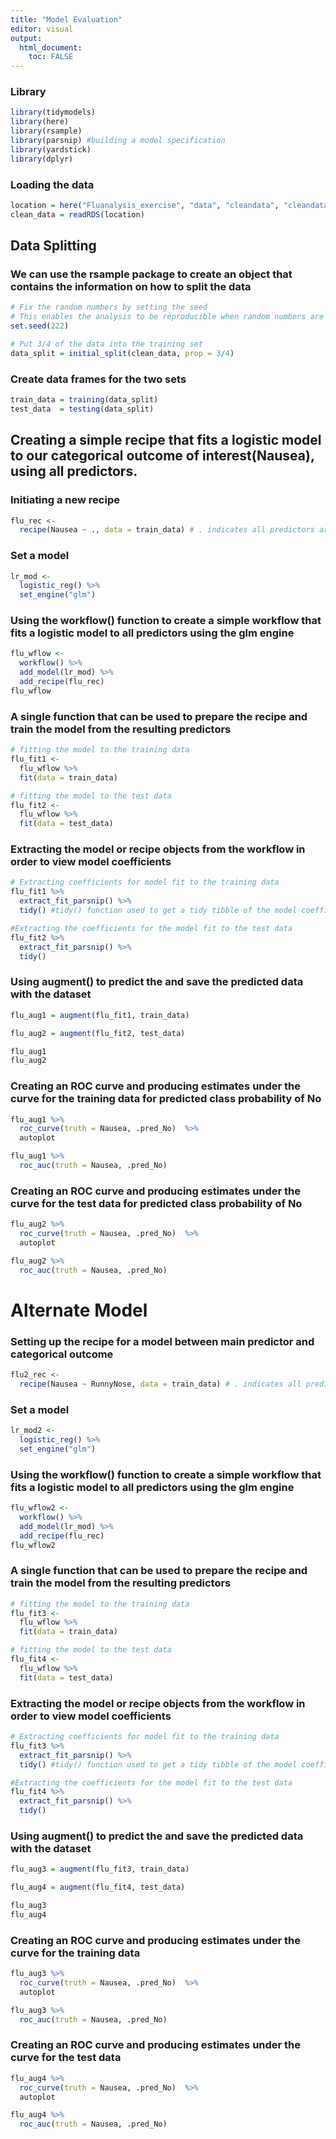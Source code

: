 ```yaml
---
title: "Model Evaluation"
editor: visual
output:
  html_document:
    toc: FALSE
---
```

### Library 
```r
library(tidymodels)
library(here)
library(rsample)
library(parsnip) #building a model specification
library(yardstick)
library(dplyr)
```

### Loading the data 
```r
location = here("Fluanalysis_exercise", "data", "cleandata", "cleandata.RDS")
clean_data = readRDS(location)
```

## Data Splitting 

### We can use the rsample package to create an object that contains the information on how to split the data
```r
# Fix the random numbers by setting the seed 
# This enables the analysis to be reproducible when random numbers are used 
set.seed(222)

# Put 3/4 of the data into the training set 
data_split = initial_split(clean_data, prop = 3/4)
```

### Create data frames for the two sets
```r
train_data = training(data_split)
test_data  = testing(data_split)
```

## Creating a simple recipe that fits a logistic model to our categorical outcome of interest(Nausea), using all predictors. 

### Initiating a new recipe 
```r
flu_rec <- 
  recipe(Nausea ~ ., data = train_data) # . indicates all predictors are present

```

### Set a model
```r
lr_mod <- 
  logistic_reg() %>% 
  set_engine("glm")
```

### Using the workflow() function to create a simple workflow that fits a logistic model to all predictors using the glm engine
```r
flu_wflow <- 
  workflow() %>% 
  add_model(lr_mod) %>% 
  add_recipe(flu_rec)
flu_wflow
```

### A single function that can be used to prepare the recipe and train the model from the resulting predictors
```r
# fitting the model to the training data
flu_fit1 <- 
  flu_wflow %>% 
  fit(data = train_data)

# fitting the model to the test data 
flu_fit2 <- 
  flu_wflow %>% 
  fit(data = test_data)

```

### Extracting the model or recipe objects from the workflow in order to view model coefficients 
```r
# Extracting coefficients for model fit to the training data
flu_fit1 %>% 
  extract_fit_parsnip() %>% 
  tidy() #tidy() function used to get a tidy tibble of the model coefficients 

#Extracting the coefficients for the model fit to the test data 
flu_fit2 %>% 
  extract_fit_parsnip() %>% 
  tidy() 
```

### Using augment() to predict the and save the predicted data with the dataset
```r
flu_aug1 = augment(flu_fit1, train_data)

flu_aug2 = augment(flu_fit2, test_data)

flu_aug1
flu_aug2
```

### Creating an ROC curve and producing estimates under the curve for the training data for predicted class probability of No
```r
flu_aug1 %>% 
  roc_curve(truth = Nausea, .pred_No)  %>% 
  autoplot

flu_aug1 %>% 
  roc_auc(truth = Nausea, .pred_No)
```

### Creating an ROC curve and producing estimates under the curve for the test data for predicted class probability of No
```r
flu_aug2 %>% 
  roc_curve(truth = Nausea, .pred_No)  %>% 
  autoplot

flu_aug2 %>% 
  roc_auc(truth = Nausea, .pred_No)
```

# Alternate Model 

### Setting up the recipe for a model between main predictor and categorical outcome 
```r
flu2_rec <- 
  recipe(Nausea ~ RunnyNose, data = train_data) # . indicates all predictors are present
```


### Set a model
```r
lr_mod2 <- 
  logistic_reg() %>% 
  set_engine("glm")
```

### Using the workflow() function to create a simple workflow that fits a logistic model to all predictors using the glm engine
```r
flu_wflow2 <- 
  workflow() %>% 
  add_model(lr_mod) %>% 
  add_recipe(flu_rec)
flu_wflow2
```

### A single function that can be used to prepare the recipe and train the model from the resulting predictors
```r
# fitting the model to the training data
flu_fit3 <- 
  flu_wflow %>% 
  fit(data = train_data)

# fitting the model to the test data 
flu_fit4 <- 
  flu_wflow %>% 
  fit(data = test_data)

```

### Extracting the model or recipe objects from the workflow in order to view model coefficients 
```r
# Extracting coefficients for model fit to the training data
flu_fit3 %>% 
  extract_fit_parsnip() %>% 
  tidy() #tidy() function used to get a tidy tibble of the model coefficients 

#Extracting the coefficients for the model fit to the test data 
flu_fit4 %>% 
  extract_fit_parsnip() %>% 
  tidy() 
```

### Using augment() to predict the and save the predicted data with the dataset
```r
flu_aug3 = augment(flu_fit3, train_data)

flu_aug4 = augment(flu_fit4, test_data)

flu_aug3
flu_aug4
```


### Creating an ROC curve and producing estimates under the curve for the training data 
```r
flu_aug3 %>% 
  roc_curve(truth = Nausea, .pred_No)  %>% 
  autoplot

flu_aug3 %>% 
  roc_auc(truth = Nausea, .pred_No)
```


### Creating an ROC curve and producing estimates under the curve for the test data 
```r
flu_aug4 %>% 
  roc_curve(truth = Nausea, .pred_No)  %>% 
  autoplot

flu_aug4 %>% 
  roc_auc(truth = Nausea, .pred_No)
```


